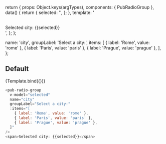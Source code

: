 
<Meta title="Components/pub-radio-group" component={PubRadioGroup} />

  return {
    props: Object.keys(argTypes),
    components: { PubRadioGroup },
    data() {
      return {
        selected: '',
      };
    },
    template:
      '<div><pub-radio-group v-bind="$props" v-model="selected" /><br/><span>Selected city: {{selected}}</span></div>',
  };
};

  name: 'city',
  groupLabel: 'Select a city:',
  items: [
    { label: 'Rome', value: 'rome' },
    { label: 'Paris', value: 'paris' },
    { label: 'Prague', value: 'prague' },
  ],
};

## Default

<Canvas>
  <Story name="Default" args={commonArgs}>
    {Template.bind({})}
  </Story>
</Canvas>

```javascript
<pub-radio-group
  v-model="selected"
  name="city"
  groupLabel="Select a city:"
  :items="[
    { label: 'Rome', value: 'rome' },
    { label: 'Paris', value: 'paris' },
    { label: 'Prague', value: 'prague' },
  ]"
/>
<span>Selected city: {{selected}}</span>
```

<ArgsTable story="Default" />

